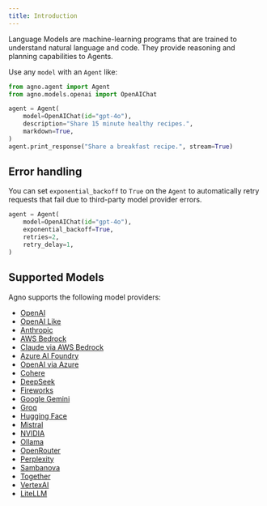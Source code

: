 ```yaml
---
title: Introduction
---
```


Language Models are machine-learning programs that are trained to understand natural language and code. They provide reasoning and planning capabilities to Agents.

Use any `model` with an `Agent` like:

```python
from agno.agent import Agent
from agno.models.openai import OpenAIChat

agent = Agent(
    model=OpenAIChat(id="gpt-4o"),
    description="Share 15 minute healthy recipes.",
    markdown=True,
)
agent.print_response("Share a breakfast recipe.", stream=True)
```

## Error handling

You can set `exponential_backoff` to `True` on the `Agent` to automatically retry requests that fail due to third-party model provider errors.

```python
agent = Agent(
    model=OpenAIChat(id="gpt-4o"),
    exponential_backoff=True,
    retries=2,
    retry_delay=1,
)
```

## Supported Models
Agno supports the following model providers:

- [OpenAI](/models/openai)
- [OpenAI Like](/models/openai-like)
- [Anthropic](/models/anthropic)
- [AWS Bedrock](/models/aws-bedrock)
- [Claude via AWS Bedrock](/models/aws-claude)
- [Azure AI Foundry](/models/azure-ai-foundry)
- [OpenAI via Azure](/models/azure-openai)
- [Cohere](/models/cohere)
- [DeepSeek](/models/deepseek)
- [Fireworks](/models/fireworks)
- [Google Gemini](/models/google)
- [Groq](/models/groq)
- [Hugging Face](/models/huggingface)
- [Mistral](/models/mistral)
- [NVIDIA](/models/nvidia)
- [Ollama](/models/ollama)
- [OpenRouter](/models/openrouter)
- [Perplexity](/models/perplexity)
- [Sambanova](/models/sambanova)
- [Together](/models/together)
- [VertexAI](/models/vertexai)
- [LiteLLM](/models/litellm)

